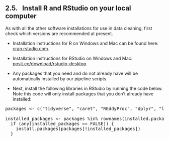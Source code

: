 ## 2.5. &nbsp; Install R and RStudio on your local computer

<link rel="stylesheet" href="css/style.css">

As with all the other software installations for use in data cleaning, first check which versions are recommended at present.

* Installation instructions for R on Windows and Mac can be found here: <a href="https://cran.rstudio.com/" target="_blank" rel="noopener noreferrer">cran.rstudio.com</a>.

* Installation instructions for RStudio on Windows and Mac: <a href="https://posit.co/download/rstudio-desktop/" target="_blank" rel="noopener noreferrer">posit.co/download/rstudio-desktop</a>.

* Any packages that you need and do not already have will be automatically installed by our pipeline scripts.

* Next, install the following libraries in RStudio by running the code below. Note this code will only install packages that you don't already have installed:

<pre>
packages <- c("tidyverse", "caret", "REddyProc", "dplyr", "lubridate", "data.table", "fs", "yaml", "rlist", "zoo", "reshape2", "stringr", "ranger", "caret", "ggplot2")
  
installed_packages <- packages %in% rownames(installed.packages())
  if (any(installed_packages == FALSE)) {
    install.packages(packages[!installed_packages])
  }</pre> 
